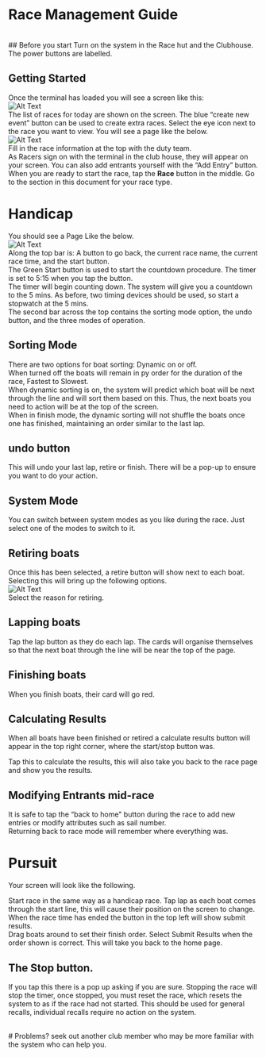 # Race Management Guide
<br />
## Before you start
Turn on the system in the Race hut and the Clubhouse. The power buttons are labelled.

## Getting Started
Once the terminal has loaded you will see a screen like this:
<br />
![Alt Text](/images/Dashboard-Home-Page.png)
 <br />
The list of races for today are shown on the screen.
The blue “create new event” button can be used to create extra races.
Select the eye icon next to the race you want to view.
You will see a page like the below.
<br />
![Alt Text](/images/Dashboard-Race.png)
 <br />
Fill in the race information at the top with the duty team.\
As Racers sign on with the terminal in the club house, they will appear on your screen. You can also add entrants yourself with the “Add Entry” button.\
When you are ready to start the race, tap the **Race** button in the middle. Go to the section in this document for your race type.
<br />
# Handicap
You should see a Page Like the below.
<br />
![Alt Text](/images/Race-Panel-Initial.png)
<br />
Along the top bar is: A button to go back, the current race name, the current race time, and the start button.\
The Green Start button is used to start the countdown procedure. The timer is set to 5:15 when you tap the button.\
The timer will begin counting down. The system will give you a countdown to the 5 mins. As before, two timing devices should be used, so start a stopwatch at the 5 mins.\
The second bar across the top contains the sorting mode option, the undo button, and the three modes of operation.
## Sorting Mode
There are two options for boat sorting: Dynamic on or off.\
When turned off the boats will remain in py order for the duration of the race, Fastest to Slowest.\
When dynamic sorting is on, the system will predict which boat will be next through the line and will sort them based on this. Thus, the next boats you need to action will be at the top of the screen.\
When in finish mode, the dynamic sorting will not shuffle the boats once one has finished, maintaining an order similar to the last lap.
## undo button
This will undo your last lap, retire or finish. There will be a pop-up to ensure you want to do your action.
## System Mode
You can switch between system modes as you like during the race. Just select one of the modes to switch to it.

## Retiring boats
Once this has been selected, a retire button will show next to each boat. Selecting this will bring up the following options.
<br />
![Alt Text](/images/Retire-Options.png)
<br />
Select the reason for retiring.
## Lapping boats
Tap the lap button as they do each lap. The cards will organise themselves so that the next boat through the line will be near the top of the page.
## Finishing boats
When you finish boats, their card will go red. 

## Calculating Results
 
When all boats have been finished or retired a calculate results button will appear in the top right corner, where the start/stop button was.
 
Tap this to calculate the results, this will also take you back to the race page and show you the results.
## Modifying Entrants mid-race
It is safe to tap the “back to home" button during the race to add new entries or modify attributes such as sail number.\
Returning back to race mode will remember where everything was.
<br />
# Pursuit
Your screen will look like the following.
 
Start race in the same way as a handicap race.
Tap lap as each boat comes through the start line, this will cause their position on the screen to change.
When the race time has ended the button in the top left will show submit results.\
Drag boats around to set their finish order. Select Submit Results when the order shown is correct. This will take you back to the home page.
 
## The Stop button.
If you tap this there is a pop up asking if you are sure. Stopping the race will stop the timer, once stopped, you must reset the race, which resets the system to as if the race had not started.
This should be used for general recalls, individual recalls require no action on the system.

<br />
# Problems?
seek out another club member who may be more familiar with the system who can help you.
